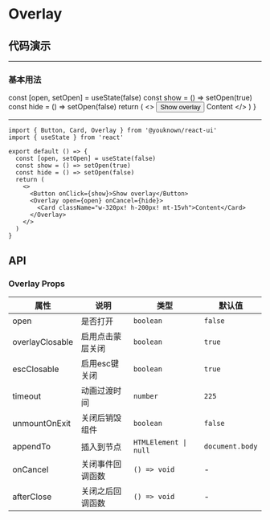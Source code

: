 # Overlay

## 代码演示


---

### 基本用法

  const [open, setOpen] = useState(false)
  const show = () => setOpen(true)
  const hide = () => setOpen(false)
  return (
    <>
      <Button onClick={show}>Show overlay</Button>
      <Overlay open={open} onCancel={hide}>
        <Card className="w-320px! h-200px! mt-15vh">Content</Card>
      </Overlay>
    </>
  )
}

<BasicUsage />

---

```tsx
import { Button, Card, Overlay } from '@youknown/react-ui'
import { useState } from 'react'

export default () => {
  const [open, setOpen] = useState(false)
  const show = () => setOpen(true)
  const hide = () => setOpen(false)
  return (
    <>
      <Button onClick={show}>Show overlay</Button>
      <Overlay open={open} onCancel={hide}>
        <Card className="w-320px! h-200px! mt-15vh">Content</Card>
      </Overlay>
    </>
  )
}
```

## API

### Overlay Props

| 属性            | 说明             | 类型                  | 默认值          |
| --------------- | ---------------- | --------------------- | --------------- |
| open            | 是否打开         | `boolean`             | `false`         |
| overlayClosable | 启用点击蒙层关闭 | `boolean`             | `true`          |
| escClosable     | 启用esc键关闭    | `boolean`             | `true`          |
| timeout         | 动画过渡时间     | `number`              | `225`           |
| unmountOnExit   | 关闭后销毁组件   | `boolean`             | `false`         |
| appendTo        | 插入到节点       | `HTMLElement \| null` | `document.body` |
| onCancel        | 关闭事件回调函数 | `() => void`          | -               |
| afterClose      | 关闭之后回调函数 | `() => void`          | -               |

